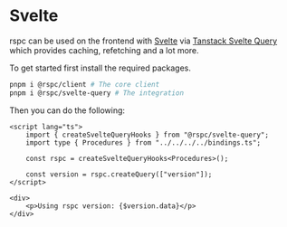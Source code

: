 # Svelte

rspc can be used on the frontend with [Svelte](https://svelte.dev) via [Tanstack Svelte Query](https://tanstack.com/query/latest/docs/framework/svelte/overview) which provides caching, refetching and a lot more.

To get started first install the required packages.

```bash copy
pnpm i @rspc/client # The core client
pnpm i @rspc/svelte-query # The integration
```

Then you can do the following:

```svelte copy filename="index.svelte"
<script lang="ts">
    import { createSvelteQueryHooks } from "@rspc/svelte-query";
    import type { Procedures } from "../../../../bindings.ts";

    const rspc = createSvelteQueryHooks<Procedures>();

    const version = rspc.createQuery(["version"]);
</script>

<div>
    <p>Using rspc version: {$version.data}</p>
</div>
```

